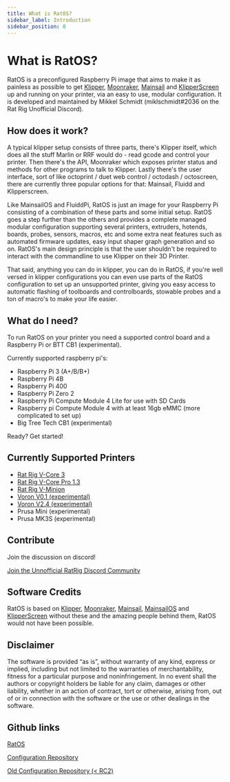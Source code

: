 ```yaml
---
title: What is RatOS?
sidebar_label: Introduction
sidebar_position: 0
---
```



# What is RatOS?

RatOS is a preconfigured Raspberry Pi image that aims to make it as painless as possible to get [Klipper](https://www.klipper3d.org/), [Moonraker](https://moonraker.readthedocs.io/en/latest/), [Mainsail](https://docs.mainsail.xyz/) and [KlipperScreen](https://klipperscreen.readthedocs.io/) up and running on your printer, via an easy to use, modular configuration. It is developed and maintained by Mikkel Schmidt (miklschmidt#2036 on the Rat Rig Unofficial Discord).

## How does it work?

A typical klipper setup consists of three parts, there's Klipper itself, which does all the stuff Marlin or RRF would do - read gcode and control your printer.
Then there's the API, Moonraker which exposes printer status and methods for other programs to talk to Klipper. Lastly there's the user interface, sort of like octoprint / duet web control / octodash / octoscreen, there are currently three popular options for that: Mainsail, Fluidd and Klipperscreen.

Like MainsailOS and FluiddPi, RatOS is just an image for your Raspberry Pi consisting of a combination of these parts and some initial setup. RatOS goes a step further than the others and provides a complete managed modular configuration supporting several printers, extruders, hotends, boards, probes, sensors, macros, etc and some extra neat features such as automated firmware updates, easy input shaper graph generation and so on. RatOS's main design principle is that the user shouldn't be required to interact with the commandline to use Klipper on their 3D Printer.

That said, anything you can do in klipper, you can do in RatOS, if you're well versed in klipper configurations you can even use parts of the RatOS configuration to set up an unsupported printer, giving you easy access to automatic flashing of toolboards and controlboards, stowable probes and a ton of macro's to make your life easier.

## What do I need?

To run RatOS on your printer you need a supported control board and a Raspberry Pi or BTT CB1 (experimental).

Currently supported raspberry pi's:

-   Raspberry Pi 3 (A+/B/B+)
-   Raspberry Pi 4B
-   Raspberry Pi 400
-   Raspberry Pi Zero 2
-   Raspberry Pi Compute Module 4 Lite for use with SD Cards
-   Raspberry pi Compute Module 4 with at least 16gb eMMC (more complicated to set up)
-   Big Tree Tech CB1 (experimental)

<p>
	<Link to="/docs/installation" className="button button--primary">
	Ready? Get started!
	</Link>
</p>

## Currently Supported Printers

-   [Rat Rig V-Core 3](printers/v-core-3.md)
-   [Rat Rig V-Core Pro 1.3](printers/v-core-pro.md)
-   [Rat Rig V-Minion](printers/v-minion.md)
-   [Voron V0.1 (experimental)](printers/voron-v01.md)
-   [Voron V2.4 (experimental)](printers/voron-v24.md)
-   Prusa Mini (experimental)
-   Prusa MK3S (experimental)

## Contribute

Join the discussion on discord!

[Join the Unnofficial RatRig Discord Community](https://discord.gg/D62e8XNeYa ":class=button")

## Software Credits

RatOS is based on [Klipper](https://www.klipper3d.org/), [Moonraker](https://moonraker.readthedocs.io/en/latest/), [Mainsail](https://docs.mainsail.xyz/), [MainsailOS](https://github.com/raymondh2/MainsailOS) and [KlipperScreen](https://klipperscreen.readthedocs.io/) without these and the amazing people behind them, RatOS would not have been possible.

## Disclaimer

The software is provided “as is”, without warranty of any kind, express or implied, including but not limited to the warranties of merchantability, fitness for a particular purpose and noninfringement. In no event shall the authors or copyright holders be liable for any claim, damages or other liability, whether in an action of contract, tort or otherwise, arising from, out of or in connection with the software or the use or other dealings in the software.

## Github links

[RatOS](https://github.com/Rat-OS/RatOS/)

[Configuration Repository](https://github.com/rat-os/ratos-configuration)

[Old Configuration Repository (< RC2)](https://github.com/Rat-Rig/v-core-3-klipper-config)
